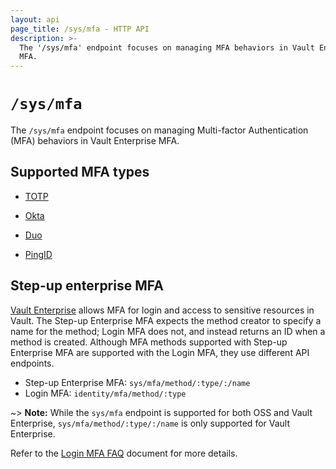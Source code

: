 ```yaml
---
layout: api
page_title: /sys/mfa - HTTP API
description: >-
  The '/sys/mfa' endpoint focuses on managing MFA behaviors in Vault Enterprise
  MFA.
---
```


# `/sys/mfa`

The `/sys/mfa` endpoint focuses on managing Multi-factor Authentication (MFA)
behaviors in Vault Enterprise MFA.

## Supported MFA types

- [TOTP](/api-docs/system/mfa/totp)

- [Okta](/api-docs/system/mfa/okta)

- [Duo](/api-docs/system/mfa/duo)

- [PingID](/api-docs/system/mfa/pingid)

## Step-up enterprise MFA

[Vault Enterprise](/docs/enterprise/mfa) allows MFA for login and access to
sensitive resources in Vault.  The Step-up Enterprise MFA expects the method
creator to specify a name for the method; Login MFA does not, and instead
returns an ID when a method is created. Although MFA methods supported with Step-up Enterprise MFA are supported with the Login MFA, they use different API endpoints.

- Step-up Enterprise MFA: `sys/mfa/method/:type/:/name`
- Login MFA: `identity/mfa/method/:type`

~> **Note:** While the `sys/mfa` endpoint is supported for both OSS and Vault Enterprise, `sys/mfa/method/:type/:/name` is only supported for Vault Enterprise.

Refer to the [Login MFA
FAQ](/docs/auth/login-mfa/faq#q-are-there-new-mfa-api-endpoints-introduced-as-part-of-the-new-vault-version-1-10-mfa-for-login-functionality) document
for more details.
